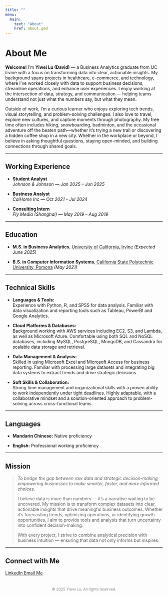 ```yaml
---
title: ""
menu:
  main:
    text: "About"
    href: about.qmd
---
```


# About Me

**Welcome!** I’m **Yiwei Lu (David)** — a Business Analytics graduate from UC Irvine with a focus on transforming data into clear, actionable insights. My background spans projects in healthcare, e-commerce, and technology, where I’ve worked closely with data to support business decisions, streamline operations, and enhance user experiences. I enjoy working at the intersection of data, strategy, and communication — helping teams understand not just what the numbers say, but what they mean.

Outside of work, I’m a curious learner who enjoys exploring tech trends, visual storytelling, and problem-solving challenges. I also love to travel, explore new cultures, and capture moments through photography. My free time often includes hiking, snowboarding, badminton, and the occasional adventure off the beaten path—whether it’s trying a new trail or discovering a hidden coffee shop in a new city. Whether in the workplace or beyond, I believe in asking thoughtful questions, staying open-minded, and building connections through shared goals.


---

## Working Experience

- **Student Analyst**  
  *Johnson & Johnson* — *Jan 2025 – Jun 2025*  

- **Business Analyst**  
  *CalHome Inc* — *Oct 2021 – Jul 2024*  

- **Consulting Intern**  
  *Fly Media (Shanghai)* — *May 2019 – Aug 2019*  

---

## Education

- **M.S. in Business Analytics**, [University of California, Irvine](https://uci.edu/) *(Expected June 2025)*  

- **B.S. in Computer Information Systems**, [California State Polytechnic University, Pomona](https://www.cpp.edu/) *(May 2021)*

---

## Technical Skills

- **Languages & Tools:**  
  Experience with Python, R, and SPSS for data analysis. Familiar with data visualization and reporting tools such as Tableau, PowerBI and Google Analytics.

- **Cloud Platforms & Databases:**  
  Background working with AWS services including EC2, S3, and Lambda, as well as Microsoft Azure. Comfortable using both SQL and NoSQL databases, including MySQL, PostgreSQL, MongoDB, and Cassandra for scalable data storage and retrieval.

- **Data Management & Analysis:**  
  Skilled in using Microsoft Excel and Microsoft Access for business reporting. Familiar with processing large datasets and integrating big data systems to extract trends and drive strategic decisions.

- **Soft Skills & Collaboration:**  
  Strong time management and organizational skills with a proven ability to work independently under tight deadlines. Highly adaptable, with a collaborative mindset and a solution-oriented approach to problem-solving across cross-functional teams.

---

## Languages

- **Mandarin Chinese:** Native proficiency  

- **English:** Professional working proficiency

---

## Mission

> *To bridge the gap between raw data and strategic decision-making, empowering businesses to make smarter, faster, and more informed choices.*  
>  
> I believe data is more than numbers — it’s a narrative waiting to be uncovered. My mission is to transform complex datasets into clear, actionable insights that drive meaningful business outcomes. Whether it’s forecasting trends, optimizing operations, or identifying growth opportunities, I aim to provide tools and analysis that turn uncertainty into confident decision-making.  
>  
> With every project, I strive to combine analytical precision with business intuition — ensuring that data not only informs but inspires.

---

## Connect with Me

<div class="connect-container">
  <a href="https://www.linkedin.com/in/yiwei-lu78" class="btn" target="_blank">
    <i class="bi bi-linkedin"></i> LinkedIn
  </a>
  <a href="mailto:yiweilu36@uci.edu" class="btn">
    <i class="bi bi-envelope"></i> Email Me
  </a>
</div>

<p style="text-align: center; color: #888; font-size: 0.85em; margin-top: 3em;">
  © 2025 Yiwei Lu. All rights reserved.
</p>
